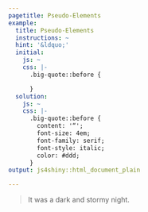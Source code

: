```yaml
---
pagetitle: Pseudo-Elements
example:
  title: Pseudo-Elements
  instructions: ~
  hint: '&ldquo;'
  initial:
    js: ~
    css: |-
      .big-quote::before {

      }
  solution:
    js: ~
    css: |-
      .big-quote::before {
        content: '“';
        font-size: 4em;
        font-family: serif;
        font-style: italic;
        color: #ddd;
      }
output: js4shiny::html_document_plain

---
```


<blockquote class="big-quote">It was a dark and stormy night.</blockquote>

